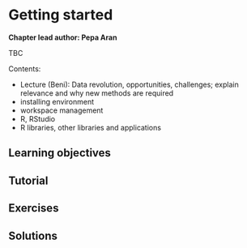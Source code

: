 # Getting started {#getting_started}

**Chapter lead author: Pepa Aran**

TBC

Contents:

- Lecture (Beni): Data revolution, opportunities, challenges; explain relevance and why new methods are required
- installing environment
- workspace management
- R, RStudio
- R libraries, other libraries and applications

## Learning objectives

## Tutorial

## Exercises

## Solutions